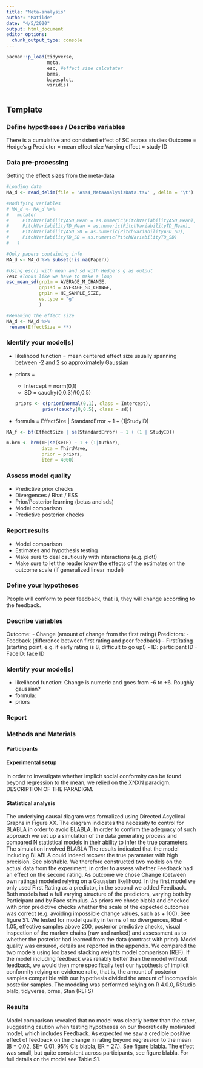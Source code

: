 ```yaml
---
title: "Meta-analysis"
author: "Matilde"
date: "4/5/2020"
output: html_document
editor_options: 
  chunk_output_type: console
---
```



```r


pacman::p_load(tidyverse, 
               meta,
               esc, #effect size calcutater
               brms,
               bayesplot,
               viridis)



```

## Template

### Define hypotheses / Describe variables
There is a cumulative and consistent effect of SC across studies
Outcome = Hedge's g
Predictor = mean effect size
Varying effect = study ID

### Data pre-processing
Getting the effect sizes from the meta-data

```r
#Loading data
MA_d <- read_delim(file = 'Ass4_MetaAnalysisData.tsv' , delim = '\t')

#Modifying variables
# MA_d <- MA_d %>%
#   mutate(
#     PitchVariabilityASD_Mean = as.numeric(PitchVariabilityASD_Mean),
#     PitchVariabilityTD_Mean = as.numeric(PitchVariabilityTD_Mean),
#     PitchVariabilityASD_SD = as.numeric(PitchVariabilityASD_SD),
#     PitchVariabilityTD_SD = as.numeric(PitchVariabilityTD_SD)
#   )

#Only papers containing info
MA_d <- MA_d %>% subset(!is.na(Paper))

#Using esc() with mean and sd with Hedge's g as output
?esc #looks like we have to make a loop
esc_mean_sd(grp1m = AVERAGE_M_CHANGE, 
            grp1sd = AVERAGE_SD_CHANGE,
            grp1n = HC_SAMPLE_SIZE,
            es.type = "g"
            )

#Renaming the effect size
MA_d <- MA_d %>% 
 rename(EffectSize = **)

```


### Identify your model[s] 
* likelihood function = mean centered effect size usually spanning between -2 and 2 so approximately Gaussian

* priors = 
    - Intercept = norm(0,1)
    - SD = cauchy(0,0.3)/(0,0.5)
```r
priors <- c(prior(normal(0,1), class = Intercept),
            prior(cauchy(0,0.5), class = sd))
```


* formula = EffectSize | StandardError ~ 1 + (1|StudyID)
```r

MA_f <- bf(EffectSize | se(StandardError) ~ 1 + (1 | StudyID)) 

m.brm <- brm(TE|se(seTE) ~ 1 + (1|Author),
             data = ThirdWave,
             prior = priors,
             iter = 4000)
```


### Assess model quality
* Predictive prior checks
* Divergences / Rhat / ESS
* Prior/Posterior learning (betas and sds)
* Model comparison
* Predictive posterior checks

### Report results
* Model comparison
* Estimates and hypothesis testing
* Make sure to deal cautiously with interactions (e.g. plot!)
* Make sure to let the reader know the effects of the estimates on the outcome scale (if generalized linear model)


### Define your hypotheses
People will conform to peer feedback, that is, they will change according to the feedback.

### Describe variables
Outcome: 
- Change (amount of change from the first rating)
Predictors: 
- Feedback (difference between first rating and peer feedback)
- FirstRating (starting point, e.g. if early rating is 8, difficult to go up!)
- ID: participant ID
- FaceID: face ID

### Identify your model[s] 
* likelihood function: Change is numeric and goes from -6 to +6. Roughly gaussian?
* formula: 
* priors

### Report

### Methods and Materials
#### Participants

#### Experimental setup
In order to investigate whether implicit social conformity can be found beyond regression to the mean, we relied on the XNXN paradigm. DESCRIPTION OF THE PARADIGM.

#### Statistical analysis
The underlying causal diagram was formalized using Directed Acyclical Graphs in Figure XX. The diagram indicates the necessity to control for BLABLA in order to avoid BLABLA.
In order to confirm the adequacy of such approach we set up a simulation of the data generating process and compared N statistical models in their ability to infer the true parameters.
The simulation involved BLABLA
The results indicated that the model including BLABLA could indeed recover the true parameter with high precision. See plot/table.
We therefore constructed two models on the actual data from the experiment, in order to assess whether Feedback had an effect on the second rating.
As outcome we chose Change (between own ratings) modeled relying on a Gaussian likelihood. In the first model we only used First Rating as a predictor, in the second we added Feedback. Both models had a full varying structure of the predictors, varying both by Participant and by Face stimulus.
As priors we chose blabla and checked with prior predictive checks whether the scale of the expected outcomes was correct (e.g. avoiding impossible change values, such as + 100). See figure S1.
We tested for model quality in terms of no divergences, Rhat < 1.05, effective samples above 200, posterior predictive checks, visual inspection of the markov chains (raw and ranked) and assessment as to whether the posterior had learned from the data (contrast with prior). Model quality was ensured, details are reported in the appendix.
We compared the two models using loo based stacking weights model comparison (REF).
If the model including feedback was reliably better than the model without feedback, we would then more specifically test our hypothesis of implicit conformity relying on evidence ratio, that is, the amount of posterior samples compatible with our hypothesis divided the amount of incompatible posterior samples.
The modeling was performed relying on R 4.0.0, RStudio blalb, tidyverse, brms, Stan (REFS)

### Results

Model comparison revealed that no model was clearly better than the other, suggesting caution when testing hypotheses on our theoretically motivated model, which includes Feedback.
As expected we saw a credible positive effect of feedback on the change in rating beyond regression to the mean (B = 0.02, SE= 0.01, 95% CIs blabla, ER = 27.). See figure blabla. 
The effect was small, but quite consistent across participants, see figure blabla.
For full details on the model see Table S1.
